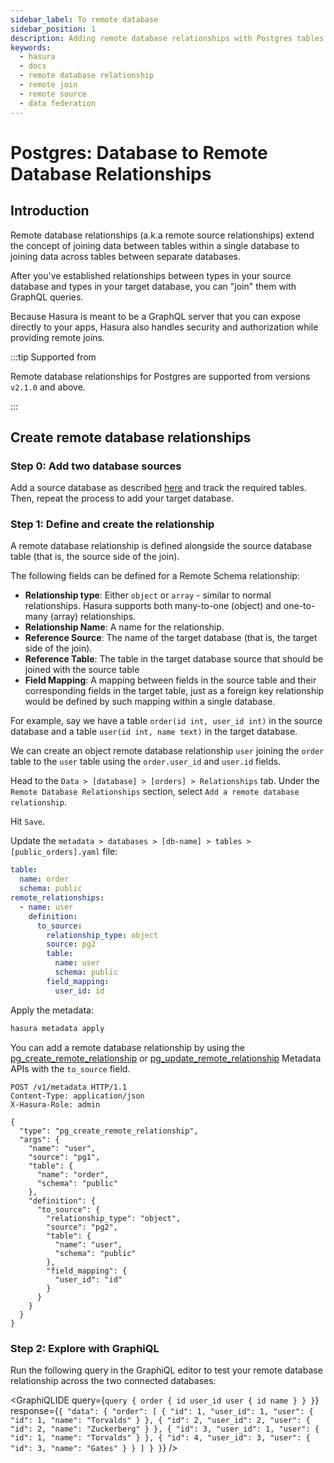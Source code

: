 ```yaml
---
sidebar_label: To remote database
sidebar_position: 1
description: Adding remote database relationships with Postgres tables in Hasura
keywords:
  - hasura
  - docs
  - remote database relationship
  - remote join
  - remote source
  - data federation
---
```



# Postgres: Database to Remote Database Relationships

## Introduction

Remote database relationships (a.k.a remote source relationships) extend the concept of joining data between tables
within a single database to joining data across tables between separate databases.

After you've established relationships between types in your source database and types in your target database, you can
"join" them with GraphQL queries.

Because Hasura is meant to be a GraphQL server that you can expose directly to your apps, Hasura also handles security
and authorization while providing remote joins.

:::tip Supported from

Remote database relationships for Postgres are supported from versions `v2.1.0` and above.

:::

## Create remote database relationships

### Step 0: Add two database sources

Add a source database as described [here](/databases/overview.mdx) and track the required tables. Then, repeat
the process to add your target database.

### Step 1: Define and create the relationship

A remote database relationship is defined alongside the source database table (that is, the source side of the join).

The following fields can be defined for a Remote Schema relationship:

- **Relationship type**: Either `object` or `array` - similar to normal relationships. Hasura supports both many-to-one
  (object) and one-to-many (array) relationships.
- **Relationship Name**: A name for the relationship.
- **Reference Source**: The name of the target database (that is, the target side of the join).
- **Reference Table**: The table in the target database source that should be joined with the source table
- **Field Mapping**: A mapping between fields in the source table and their corresponding fields in the target table,
  just as a foreign key relationship would be defined by such mapping within a single database.

For example, say we have a table `order(id int, user_id int)` in the source database and a table
`user(id int, name text)` in the target database.

We can create an object remote database relationship `user` joining the `order` table to the `user` table using the
`order.user_id` and `user.id` fields.

<Tabs groupId="user-preference" className="api-tabs">
<TabItem value="console" label="Console">

Head to the `Data > [database] > [orders] > Relationships` tab. Under the `Remote Database Relationships` section,
select `Add a remote database relationship`.

<Thumbnail
  src="/img/databases/postgres/schema/create-remote-source-relationship.png"
  alt="Create remote database relationships"
/>

Hit `Save`.

</TabItem>
<TabItem value="cli" label="CLI">

Update the `metadata > databases > [db-name] > tables > [public_orders].yaml` file:

```yaml {4-14}
table:
  name: order
  schema: public
remote_relationships:
  - name: user
    definition:
      to_source:
        relationship_type: object
        source: pg2
        table:
          name: user
          schema: public
        field_mapping:
          user_id: id
```

Apply the metadata:

```bash
hasura metadata apply
```

</TabItem>
<TabItem value="api" label="API">

You can add a remote database relationship by using the
[pg_create_remote_relationship](/api-reference/metadata-api/remote-relationships.mdx#metadata-pg-create-remote-relationship)
or
[pg_update_remote_relationship](/api-reference/metadata-api/remote-relationships.mdx#metadata-pg-update-remote-relationship)
Metadata APIs with the `to_source` field.

```http
POST /v1/metadata HTTP/1.1
Content-Type: application/json
X-Hasura-Role: admin

{
  "type": "pg_create_remote_relationship",
  "args": {
    "name": "user",
    "source": "pg1",
    "table": {
      "name": "order",
      "schema": "public"
    },
    "definition": {
      "to_source": {
        "relationship_type": "object",
        "source": "pg2",
        "table": {
          "name": "user",
          "schema": "public"
        },
        "field_mapping": {
          "user_id": "id"
        }
      }
    }
  }
}
```

</TabItem>
</Tabs>

### Step 2: Explore with GraphiQL

Run the following query in the GraphiQL editor to test your remote database relationship across the two connected
databases:

<GraphiQLIDE
  query={`query {
  order {
    id
    user_id
    user {
      id
      name
    }
  }
}`}
  response={`{
  "data": {
    "order": [
      {
        "id": 1,
        "user_id": 1,
        "user": {
          "id": 1,
          "name": "Torvalds"
        }
      },
      {
        "id": 2,
        "user_id": 2,
        "user": {
          "id": 2,
          "name": "Zuckerberg"
        }
      },
      {
        "id": 3,
        "user_id": 1,
        "user": {
          "id": 1,
          "name": "Torvalds"
        }
      },
      {
        "id": 4,
        "user_id": 3,
        "user": {
          "id": 3,
          "name": "Gates"
        }
      }
    ]
  }
}`}
/>
